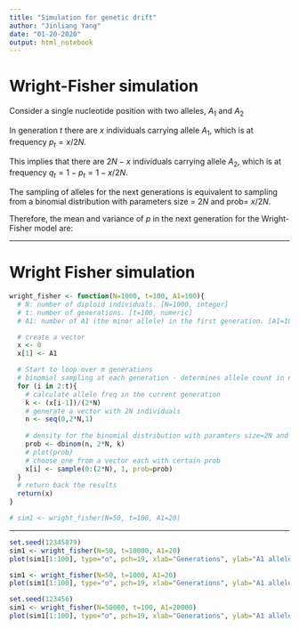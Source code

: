 ```yaml
---
title: "Simulation for genetic drift"
author: "Jinliang Yang"
date: "01-20-2020"
output: html_notebook
---
```


# Wright-Fisher simulation

Consider a single nucleotide position with two alleles, $A_1$ and $A_2$

In generation $t$ there are $x$ individuals carrying allele $A_1$, which is at frequency $p_t = x/2N$.

This implies that there are $2N - x$ individuals carrying allele $A_2$, which is at frequency $q_t = 1- p_t= 1- x/2N$.

The sampling of alleles for the next generations is equivalent to sampling from a binomial distribution with parameters size = $2N$ and prob= $x/2N$.

Therefore, the mean and variance of $p$ in the next generation for the Wright-Fisher model are:


\begin{align*}
E(p_t) &= p_t \\
Var(p_{t+1}) &= p_tq_t/2N 
\end{align*}


---

# Wright Fisher simulation


```r
wright_fisher <- function(N=1000, t=100, A1=100){
  # N: number of diploid individuals. [N=1000, integer]
  # t: number of generations. [t=100, numeric]
  # A1: number of A1 (the minor allele) in the first generation. [A1=10, integer]

  # create a vector 
  x <- 0
  x[1] <- A1

  # Start to loop over m generations
  # binomial sampling at each generation - determines allele count in next generations
  for (i in 2:t){
    # calculate allele freq in the current generation
    k <- (x[i-1])/(2*N)
    # generate a vector with 2N individuals
    n <- seq(0,2*N,1)
    
    # density for the binomial distribution with paramters size=2N and prob=k
    prob <- dbinom(n, 2*N, k)
    # plot(prob)
    # choose one from a vector each with certain prob
    x[i] <- sample(0:(2*N), 1, prob=prob)
  }
  # return back the results
  return(x)
}

# sim1 <- wright_fisher(N=50, t=100, A1=20)
```

---

```r
set.seed(12345879)
sim1 <- wright_fisher(N=50, t=10000, A1=20)
plot(sim1[1:100], type="o", pch=19, xlab="Generations", ylab="A1 allele count")

sim1 <- wright_fisher(N=50, t=1000, A1=20)
plot(sim1[1:100], type="o", pch=19, xlab="Generations", ylab="A1 allele count")

```


```r
set.seed(123456)
sim1 <- wright_fisher(N=50000, t=100, A1=20000)
plot(sim1[1:100], type="o", pch=19, xlab="Generations", ylab="A1 allele count")
```